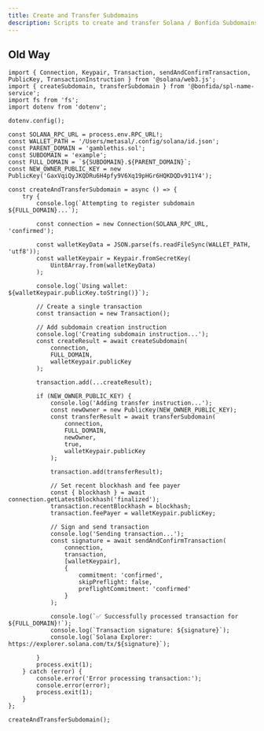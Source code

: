 ```yaml
---
title: Create and Transfer Subdomains
description: Scripts to create and transfer Solana / Bonfida Subdomains
---
```


## Old Way

```tsx
import { Connection, Keypair, Transaction, sendAndConfirmTransaction, PublicKey, TransactionInstruction } from '@solana/web3.js';
import { createSubdomain, transferSubdomain } from '@bonfida/spl-name-service';
import fs from 'fs';
import dotenv from 'dotenv';

dotenv.config();

const SOLANA_RPC_URL = process.env.RPC_URL!;
const WALLET_PATH = '/Users/metasal/.config/solana/id.json';
const PARENT_DOMAIN = 'gamblethis.sol';
const SUBDOMAIN = 'example';
const FULL_DOMAIN = `${SUBDOMAIN}.${PARENT_DOMAIN}`;
const NEW_OWNER_PUBLIC_KEY = new PublicKey('GaxVqiQyJKQDRu6H4pfy9V6Xq19pHGr6HQKDQDv911Y4');

const createAndTransferSubdomain = async () => {
    try {
        console.log(`Attempting to register subdomain ${FULL_DOMAIN}...`);

        const connection = new Connection(SOLANA_RPC_URL, 'confirmed');

        const walletKeyData = JSON.parse(fs.readFileSync(WALLET_PATH, 'utf8'));
        const walletKeypair = Keypair.fromSecretKey(
            Uint8Array.from(walletKeyData)
        );

        console.log(`Using wallet: ${walletKeypair.publicKey.toString()}`);

        // Create a single transaction
        const transaction = new Transaction();

        // Add subdomain creation instruction
        console.log('Creating subdomain instruction...');
        const createResult = await createSubdomain(
            connection,
            FULL_DOMAIN,
            walletKeypair.publicKey
        );

        transaction.add(...createResult);

        if (NEW_OWNER_PUBLIC_KEY) {
            console.log('Adding transfer instruction...');
            const newOwner = new PublicKey(NEW_OWNER_PUBLIC_KEY);
            const transferResult = await transferSubdomain(
                connection,
                FULL_DOMAIN,
                newOwner,
                true,
                walletKeypair.publicKey
            );

            transaction.add(transferResult);

            // Set recent blockhash and fee payer
            const { blockhash } = await connection.getLatestBlockhash('finalized');
            transaction.recentBlockhash = blockhash;
            transaction.feePayer = walletKeypair.publicKey;

            // Sign and send transaction
            console.log('Sending transaction...');
            const signature = await sendAndConfirmTransaction(
                connection,
                transaction,
                [walletKeypair],
                {
                    commitment: 'confirmed',
                    skipPreflight: false,
                    preflightCommitment: 'confirmed'
                }
            );

            console.log(`✅ Successfully processed transaction for ${FULL_DOMAIN}!`);
            console.log(`Transaction signature: ${signature}`);
            console.log(`Solana Explorer: https://explorer.solana.com/tx/${signature}`);

        }
        process.exit(1);
    } catch (error) {
        console.error('Error processing transaction:');
        console.error(error);
        process.exit(1);
    }
};

createAndTransferSubdomain();

```
